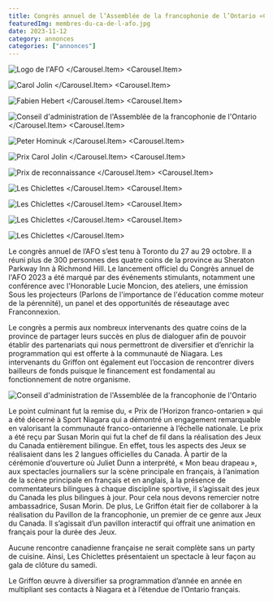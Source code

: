 ```yaml
---
title: Congrès annuel de l’Assemblée de la francophonie de l’Ontario «Célébration de la Pérennité Franco-Ontarienne»
featuredImg: membres-du-ca-de-l-afo.jpg
date: 2023-11-12
category: annonces
categories: ["annonces"]
---
```



<Carousel>
<Carousel.Item>

![Logo de l'AFO](./logo-afo.png)
</Carousel.Item>
<Carousel.Item>

![Carol Jolin](./carol-jolin.jpg)
</Carousel.Item>
<Carousel.Item>

![Fabien Hebert](./fabien-hebert.jpg)
</Carousel.Item>
<Carousel.Item>

![Conseil d'administration de l'Assemblée de la francophonie de l'Ontario](./membres-du-ca-de-l-afo.jpg)
</Carousel.Item>
<Carousel.Item>

![Peter Hominuk](./peter-hominuk.jpg)
</Carousel.Item>
<Carousel.Item>

![Prix Carol Jolin](./prix-carol-jolin.jpg)
</Carousel.Item>
<Carousel.Item>

![Prix de reconnaissance](./prix-de-reconnaissance.jpg)
</Carousel.Item>
<Carousel.Item>

![Les Chiclettes](./les-chiclettes-1.jpg)
</Carousel.Item>
<Carousel.Item>

![Les Chiclettes](./les-chiclettes-2.jpg)
</Carousel.Item>
<Carousel.Item>

![Les Chiclettes](./les-chiclettes-3.jpg)
</Carousel.Item>
<Carousel.Item>

![Les Chiclettes](./les-chiclettes-4.jpg)
</Carousel.Item>
</Carousel>

Le congrès annuel de l’AFO s’est tenu à Toronto du 27 au 29 octobre. Il a réuni plus de 300 personnes des quatre coins de la province au Sheraton Parkway Inn à Richmond Hill. Le lancement officiel du Congrès annuel de l'AFO 2023 a été marqué par des événements stimulants, notamment une conférence avec l'Honorable Lucie Moncion, des ateliers, une émission Sous les projecteurs (Parlons de l'importance de l'éducation comme moteur de la pérennité), un panel et des opportunités de réseautage avec Franconnexion.

Le congrès a permis aux nombreux intervenants des quatre coins de la province de partager leurs succès en plus de dialoguer afin de pouvoir établir des partenariats qui nous permettront de diversifier et d’enrichir la programmation qui est offerte à la communauté de Niagara. Les intervenants du Griffon ont également eut l’occasion de rencontrer divers bailleurs de fonds puisque le financement est fondamental au fonctionnement de notre organisme.

![Conseil d'administration de l'Assemblée de la francophonie de l'Ontario](./membres-du-ca-de-l-afo.jpg)

Le point culminant fut la remise du, « Prix de l’Horizon franco-ontarien » qui a été décerné à Sport Niagara qui a démontré un engagement remarquable en valorisant la communauté franco-ontarienne à l’échelle nationale. Le prix a été reçu par Susan Morin qui fut la chef de fil dans la réalisation des Jeux du Canada entièrement bilingue. En effet, tous les aspects des Jeux se réalisaient dans les 2 langues officielles du Canada. À partir de la cérémonie d’ouverture où Juliet Dunn a interprété, « Mon beau drapeau », aux spectacles journaliers sur la scène principale en français, à l’animation de la scène principale en français et en anglais, à la présence de commentateurs bilingues à chaque discipline sportive, il s’agissait des jeux du Canada les plus bilingues à jour. Pour cela nous devons remercier notre ambassadrice, Susan Morin. De plus, Le Griffon était fier de collaborer à la réalisation du Pavillon de la francophonie, un premier de ce genre aux Jeux du Canada. Il s’agissait d’un pavillon interactif qui offrait une animation en français pour la durée des Jeux.

Aucune rencontre canadienne française ne serait complète sans un party de cuisine. Ainsi, Les Chiclettes présentaient un spectacle à leur façon au gala de clôture du samedi.

Le Griffon œuvre à diversifier sa programmation d’année en année en multipliant ses contacts à Niagara et à l’étendue de l’Ontario français.
